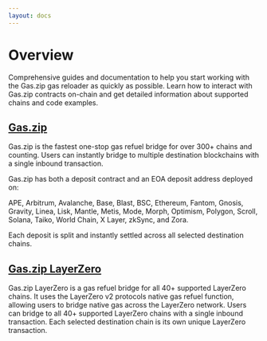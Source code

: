 ```yaml
---
layout: docs
---
```


# Overview

Comprehensive guides and documentation to help you start working with the Gas.zip gas reloader as quickly as possible. Learn how to interact with Gas.zip contracts on-chain and get detailed information about supported chains and code examples.

## <a href="./gas">Gas.zip</a>

Gas.zip is the fastest one-stop gas refuel bridge for over 300+ chains and counting. Users can instantly bridge to multiple destination blockchains with a single inbound transaction. 

Gas.zip has both a deposit contract and an EOA deposit address deployed on:

APE, Arbitrum, Avalanche, Base, Blast, BSC, Ethereum, Fantom, Gnosis, Gravity, Linea, Lisk, Mantle, Metis, Mode, Morph, Optimism, Polygon, Scroll, Solana, Taiko, World Chain, X Layer, zkSync, and Zora.

Each deposit is split and instantly settled across all selected destination chains.

## <a href="./layerzero">Gas.zip LayerZero</a>

Gas.zip LayerZero is a gas refuel bridge for all 40+ supported LayerZero chains. It uses the LayerZero v2 protocols native gas refuel function, allowing users to bridge native gas across the LayerZero network. Users can bridge to all 40+ supported LayerZero chains with a single inbound transaction. Each selected destination chain is its own unique LayerZero transaction.

